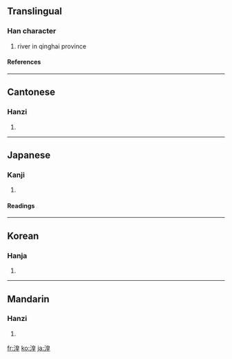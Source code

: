 {{see|況}}

==Translingual==
===Han character===
{{Han char|rn=85|rad=水|as=09|sn=12|four=3611<sub>4</sub>|canj=水竹日土 (EHAG)}}
# river in qinghai province
====References====
{{Han ref|kx=0637.210|dkj=17850|dj=1044.160|hdz=31681.040|uh=6E5F|ud=28255|bh=B547|bd=46407}}

----
==Cantonese==
===Hanzi===
{{yue-hanzi|jyut=|y=wong4}}
# {{defn|Cantonese}}

----
==Japanese==
===Kanji===
{{ja-kanji|grade=|rs=水09}}
# {{defn|Japanese}} 
====Readings====
{{ja-readings|on=[[こう]] (kō), [[きょう]] (kyō)|kun=[[ほり]] (hori), [[くぼち]] (kubochi)}}

----
==Korean==
===Hanja===
{{ko-hanja|hangeul=황|eumhun=|rv=hwang|mr=hwang|y=hwang}}
# {{defn|Korean}}

----
==Mandarin==
===Hanzi===
{{cmn-hanzi|pin=[[huáng]] ([[huang2]]), [[kuàng]] ([[kuang4]])|wg=huang<sup>2</sup>, k'uang<sup>4</sup>}}
# {{defn|Mandarin}}

[[fr:湟]]
[[ko:湟]]
[[ja:湟]]